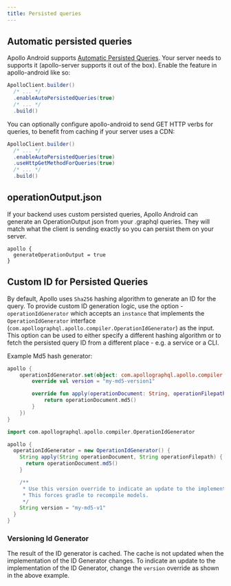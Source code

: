 ```yaml
---
title: Persisted queries 
---
```



## Automatic persisted queries

Apollo Android supports [Automatic Persisted Queries](https://www.apollographql.com/docs/apollo-server/performance/apq/).
Your server needs to supports it (apollo-server supports it out of the box).
Enable the feature in apollo-android like so:

```java
ApolloClient.builder()
  /* ... */
  .enableAutoPersistedQueries(true)
  /* ... */
  .build()
```

You can optionally configure apollo-android to send GET HTTP verbs for queries, to benefit from caching if your server uses a CDN:
```java
ApolloClient.builder()
  /* ... */
  .enableAutoPersistedQueries(true)
  .useHttpGetMethodForQueries(true)
  /* ... */
  .build()
```


## operationOutput.json

If your backend uses custom persisted queries, Apollo Android can generate an OperationOutput json from your .graphql queries. They will match what the client is sending exactly so you can persist them on your server.

```
apollo {
  generateOperationOutput = true
}
```

## Custom ID for Persisted Queries

By default, Apollo uses `Sha256` hashing algorithm to generate an ID for the query. To provide custom ID generation logic, use the option - `operationIdGenerator` which accepts an `instance` that implements the `OperationIdGenerator` interface (`com.apollographql.apollo.compiler.OperationIdGenerator`) as the input. This option can be used to either specify a different hashing algorithm or to fetch the persisted query ID from a different place - e.g. a service or a CLI.

Example Md5 hash generator:

<MultiCodeBlock>

```kotlin
apollo {
    operationIdGenerator.set(object: com.apollographql.apollo.compiler.OperationIdGenerator {
        override val version = "my-md5-version1"

        override fun apply(operationDocument: String, operationFilepath: String): String {
            return operationDocument.md5()
        }
    })
}
```

```groovy
import com.apollographql.apollo.compiler.OperationIdGenerator

apollo {
  operationIdGenerator = new OperationIdGenerator() {
    String apply(String operationDocument, String operationFilepath) {
      return operationDocument.md5()
    }

    /**
     * Use this version override to indicate an update to the implementation.
     * This forces gradle to recompile models.
     */
    String version = "my-md5-v1"
  }
}
```

</MultiCodeBlock>

### Versioning Id Generator

The result of the ID generator is cached. The cache is not updated when the implementation of the ID Generator changes. To indicate an update to the implementation of the ID Generator, change the `version` override as shown in the above example.
